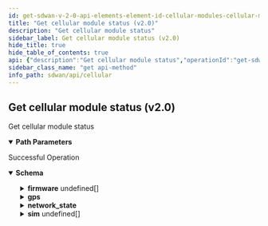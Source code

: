 ```yaml
---
id: get-sdwan-v-2-0-api-elements-element-id-cellular-modules-cellular-module-id-status
title: "Get cellular module status (v2.0)"
description: "Get cellular module status"
sidebar_label: Get cellular module status (v2.0)
hide_title: true
hide_table_of_contents: true
api: {"description":"Get cellular module status","operationId":"get-sdwan-v2.0-api-elements-element_id-cellular_modules-cellular_module_id-status","parameters":[{"description":"Element Id","in":"path","name":"element_id","required":true,"schema":{"description":"Element Id","type":"string"}},{"description":"Cellular Modules Id","in":"path","name":"cellular_module_id","required":true,"schema":{"description":"Cellular Module Id","type":"string"}}],"responses":{"200":{"content":{"application/json":{"schema":{"properties":{"activation_state":{"description":"Activation State","type":"string"},"active_sim":{"description":"Active Sim","type":"integer"},"carrier":{"description":"Carrier","type":"string"},"firmware":{"description":"Firmware","items":{"properties":{"active":{"description":"Active","type":"boolean"},"carrier":{"description":"Carrier","type":"string"},"fw_version":{"description":"Fw Version","type":"string"},"pri_version":{"description":"Pri Version","type":"string"},"storage_location":{"description":"Storage Location","type":"string"}}},"type":"array"},"gps":{"description":"Gps","properties":{"latitude":{"description":"Latitude","format":"double","type":"number"},"longitude":{"description":"Longitude","format":"double","type":"number"},"state":{"description":"State","type":"string"}}},"id":{"description":"Id","type":"string"},"imei":{"description":"Imei","type":"string"},"last_state_change":{"description":"Last State Change","format":"int64","type":"integer"},"manufacturer":{"description":"Manufacturer","type":"string"},"model_name":{"description":"Model Name","type":"string"},"modem_error_reason":{"description":"Modem Error Reason","type":"string"},"modem_state":{"description":"Modem State","type":"string"},"network_registration_state":{"description":"Network Registration State","type":"string"},"network_state":{"description":"Network State","properties":{"cell_id":{"description":"Cell Id","type":"integer"},"frequency_band":{"description":"Frequency Band","type":"string"},"mcc":{"description":"Mcc","type":"integer"},"mnc":{"description":"Mnc","type":"integer"},"roaming":{"description":"Roaming","type":"boolean"}}},"packet_service_state":{"description":"Packet Service State","type":"string"},"serial_number":{"description":"Serial Number","type":"string"},"signal_strength_indicator":{"description":"Signal Strength Indicator","type":"string"},"sim":{"description":"Sim","items":{"properties":{"carrier":{"description":"Carrier","type":"string"},"iccid":{"description":"Iccid","type":"string"},"imsi":{"description":"Imsi","type":"string"},"pin_state":{"description":"Pin State","type":"string"},"present":{"description":"Present","type":"boolean"},"remaining_attempts_pin_verify":{"description":"Remaining Attempts Pin Verify","type":"integer"},"remaining_attempts_puk_unblock":{"description":"Remaining Attempts Puk Unblock","type":"integer"},"slot_number":{"description":"Slot Number","type":"integer"}}},"type":"array"},"technology":{"description":"Technology","type":"string"}}}}},"description":"Successful Operation"}},"tags":["Cellular"],"method":"get","path":"/sdwan/v2.0/api/elements/{element_id}/cellular_modules/{cellular_module_id}/status","servers":[{"url":"https://api.sase.paloaltonetworks.com"}],"info":{"contact":{},"description":"List of APIs used to manage the cellular device, services, APN profiles, and modules.","title":"Cellular","version":"Latest"},"postman":{"name":"Get cellular module status (v2.0)","description":{"content":"Get cellular module status","type":"text/plain"},"url":{"path":["sdwan","v2.0","api","elements",":element_id","cellular_modules",":cellular_module_id","status"],"host":["{{baseUrl}}"],"query":[],"variable":[{"disabled":false,"description":{"content":"(Required) Element Id","type":"text/plain"},"type":"any","value":"","key":"element_id"},{"disabled":false,"description":{"content":"(Required) Cellular Modules Id","type":"text/plain"},"type":"any","value":"","key":"cellular_module_id"}]},"header":[{"key":"Accept","value":"application/json"}],"method":"GET"}}
sidebar_class_name: "get api-method"
info_path: sdwan/api/cellular
---
```



## Get cellular module status (v2.0)



Get cellular module status

<details style={{"marginBottom":"1rem"}} data-collapsed={false} open={true}><summary style={{}}><strong>Path Parameters</strong></summary><div><ul><ParamsItem className={"paramsItem"} param={{"description":"Element Id","in":"path","name":"element_id","required":true,"schema":{"description":"Element Id","type":"string"}}}></ParamsItem><ParamsItem className={"paramsItem"} param={{"description":"Cellular Modules Id","in":"path","name":"cellular_module_id","required":true,"schema":{"description":"Cellular Module Id","type":"string"}}}></ParamsItem></ul></div></details><div><ApiTabs><TabItem label={"200"} value={"200"}><div>

Successful Operation

</div><div><MimeTabs groupId={"mime-type"}><TabItem label={"application/json"} value={"application/json"}><SchemaTabs groupId={"schema-tabs"}><TabItem label={"Schema"} value={"Schema"}><details style={{}} data-collapsed={false} open={true}><summary style={{"textAlign":"left"}}><strong>Schema</strong></summary><div style={{"textAlign":"left","marginLeft":"1rem"}}></div><ul style={{"marginLeft":"1rem"}}><SchemaItem collapsible={false} name={"activation_state"} required={false} schemaDescription={"Activation State"} schemaName={"string"} qualifierMessage={undefined} defaultValue={undefined}></SchemaItem><SchemaItem collapsible={false} name={"active_sim"} required={false} schemaDescription={"Active Sim"} schemaName={"integer"} qualifierMessage={undefined} defaultValue={undefined}></SchemaItem><SchemaItem collapsible={false} name={"carrier"} required={false} schemaDescription={"Carrier"} schemaName={"string"} qualifierMessage={undefined} defaultValue={undefined}></SchemaItem><SchemaItem collapsible={true} className={"schemaItem"}><details style={{}}><summary style={{}}><strong>firmware</strong><span style={{"opacity":"0.6"}}> undefined[]</span></summary><div style={{"marginLeft":"1rem"}}><div style={{"marginTop":".5rem","marginBottom":".5rem"}}>

Firmware

</div><SchemaItem collapsible={false} name={"active"} required={false} schemaDescription={"Active"} schemaName={"boolean"} qualifierMessage={undefined} defaultValue={undefined}></SchemaItem><SchemaItem collapsible={false} name={"carrier"} required={false} schemaDescription={"Carrier"} schemaName={"string"} qualifierMessage={undefined} defaultValue={undefined}></SchemaItem><SchemaItem collapsible={false} name={"fw_version"} required={false} schemaDescription={"Fw Version"} schemaName={"string"} qualifierMessage={undefined} defaultValue={undefined}></SchemaItem><SchemaItem collapsible={false} name={"pri_version"} required={false} schemaDescription={"Pri Version"} schemaName={"string"} qualifierMessage={undefined} defaultValue={undefined}></SchemaItem><SchemaItem collapsible={false} name={"storage_location"} required={false} schemaDescription={"Storage Location"} schemaName={"string"} qualifierMessage={undefined} defaultValue={undefined}></SchemaItem></div></details></SchemaItem><SchemaItem collapsible={true} className={"schemaItem"}><details style={{}}><summary style={{}}><strong>gps</strong><span style={{"opacity":"0.6"}}> </span></summary><div style={{"marginLeft":"1rem"}}><div style={{"marginTop":".5rem","marginBottom":".5rem"}}>

Gps

</div><SchemaItem collapsible={false} name={"latitude"} required={false} schemaDescription={"Latitude"} schemaName={"double"} qualifierMessage={undefined} defaultValue={undefined}></SchemaItem><SchemaItem collapsible={false} name={"longitude"} required={false} schemaDescription={"Longitude"} schemaName={"double"} qualifierMessage={undefined} defaultValue={undefined}></SchemaItem><SchemaItem collapsible={false} name={"state"} required={false} schemaDescription={"State"} schemaName={"string"} qualifierMessage={undefined} defaultValue={undefined}></SchemaItem></div></details></SchemaItem><SchemaItem collapsible={false} name={"id"} required={false} schemaDescription={"Id"} schemaName={"string"} qualifierMessage={undefined} defaultValue={undefined}></SchemaItem><SchemaItem collapsible={false} name={"imei"} required={false} schemaDescription={"Imei"} schemaName={"string"} qualifierMessage={undefined} defaultValue={undefined}></SchemaItem><SchemaItem collapsible={false} name={"last_state_change"} required={false} schemaDescription={"Last State Change"} schemaName={"int64"} qualifierMessage={undefined} defaultValue={undefined}></SchemaItem><SchemaItem collapsible={false} name={"manufacturer"} required={false} schemaDescription={"Manufacturer"} schemaName={"string"} qualifierMessage={undefined} defaultValue={undefined}></SchemaItem><SchemaItem collapsible={false} name={"model_name"} required={false} schemaDescription={"Model Name"} schemaName={"string"} qualifierMessage={undefined} defaultValue={undefined}></SchemaItem><SchemaItem collapsible={false} name={"modem_error_reason"} required={false} schemaDescription={"Modem Error Reason"} schemaName={"string"} qualifierMessage={undefined} defaultValue={undefined}></SchemaItem><SchemaItem collapsible={false} name={"modem_state"} required={false} schemaDescription={"Modem State"} schemaName={"string"} qualifierMessage={undefined} defaultValue={undefined}></SchemaItem><SchemaItem collapsible={false} name={"network_registration_state"} required={false} schemaDescription={"Network Registration State"} schemaName={"string"} qualifierMessage={undefined} defaultValue={undefined}></SchemaItem><SchemaItem collapsible={true} className={"schemaItem"}><details style={{}}><summary style={{}}><strong>network_state</strong><span style={{"opacity":"0.6"}}> </span></summary><div style={{"marginLeft":"1rem"}}><div style={{"marginTop":".5rem","marginBottom":".5rem"}}>

Network State

</div><SchemaItem collapsible={false} name={"cell_id"} required={false} schemaDescription={"Cell Id"} schemaName={"integer"} qualifierMessage={undefined} defaultValue={undefined}></SchemaItem><SchemaItem collapsible={false} name={"frequency_band"} required={false} schemaDescription={"Frequency Band"} schemaName={"string"} qualifierMessage={undefined} defaultValue={undefined}></SchemaItem><SchemaItem collapsible={false} name={"mcc"} required={false} schemaDescription={"Mcc"} schemaName={"integer"} qualifierMessage={undefined} defaultValue={undefined}></SchemaItem><SchemaItem collapsible={false} name={"mnc"} required={false} schemaDescription={"Mnc"} schemaName={"integer"} qualifierMessage={undefined} defaultValue={undefined}></SchemaItem><SchemaItem collapsible={false} name={"roaming"} required={false} schemaDescription={"Roaming"} schemaName={"boolean"} qualifierMessage={undefined} defaultValue={undefined}></SchemaItem></div></details></SchemaItem><SchemaItem collapsible={false} name={"packet_service_state"} required={false} schemaDescription={"Packet Service State"} schemaName={"string"} qualifierMessage={undefined} defaultValue={undefined}></SchemaItem><SchemaItem collapsible={false} name={"serial_number"} required={false} schemaDescription={"Serial Number"} schemaName={"string"} qualifierMessage={undefined} defaultValue={undefined}></SchemaItem><SchemaItem collapsible={false} name={"signal_strength_indicator"} required={false} schemaDescription={"Signal Strength Indicator"} schemaName={"string"} qualifierMessage={undefined} defaultValue={undefined}></SchemaItem><SchemaItem collapsible={true} className={"schemaItem"}><details style={{}}><summary style={{}}><strong>sim</strong><span style={{"opacity":"0.6"}}> undefined[]</span></summary><div style={{"marginLeft":"1rem"}}><div style={{"marginTop":".5rem","marginBottom":".5rem"}}>

Sim

</div><SchemaItem collapsible={false} name={"carrier"} required={false} schemaDescription={"Carrier"} schemaName={"string"} qualifierMessage={undefined} defaultValue={undefined}></SchemaItem><SchemaItem collapsible={false} name={"iccid"} required={false} schemaDescription={"Iccid"} schemaName={"string"} qualifierMessage={undefined} defaultValue={undefined}></SchemaItem><SchemaItem collapsible={false} name={"imsi"} required={false} schemaDescription={"Imsi"} schemaName={"string"} qualifierMessage={undefined} defaultValue={undefined}></SchemaItem><SchemaItem collapsible={false} name={"pin_state"} required={false} schemaDescription={"Pin State"} schemaName={"string"} qualifierMessage={undefined} defaultValue={undefined}></SchemaItem><SchemaItem collapsible={false} name={"present"} required={false} schemaDescription={"Present"} schemaName={"boolean"} qualifierMessage={undefined} defaultValue={undefined}></SchemaItem><SchemaItem collapsible={false} name={"remaining_attempts_pin_verify"} required={false} schemaDescription={"Remaining Attempts Pin Verify"} schemaName={"integer"} qualifierMessage={undefined} defaultValue={undefined}></SchemaItem><SchemaItem collapsible={false} name={"remaining_attempts_puk_unblock"} required={false} schemaDescription={"Remaining Attempts Puk Unblock"} schemaName={"integer"} qualifierMessage={undefined} defaultValue={undefined}></SchemaItem><SchemaItem collapsible={false} name={"slot_number"} required={false} schemaDescription={"Slot Number"} schemaName={"integer"} qualifierMessage={undefined} defaultValue={undefined}></SchemaItem></div></details></SchemaItem><SchemaItem collapsible={false} name={"technology"} required={false} schemaDescription={"Technology"} schemaName={"string"} qualifierMessage={undefined} defaultValue={undefined}></SchemaItem></ul></details></TabItem><TabItem label={"Example (from schema)"} value={"Example (from schema)"}><ResponseSamples responseExample={"{\n  \"activation_state\": \"string\",\n  \"active_sim\": 0,\n  \"carrier\": \"string\",\n  \"firmware\": [\n    {\n      \"active\": true,\n      \"carrier\": \"string\",\n      \"fw_version\": \"string\",\n      \"pri_version\": \"string\",\n      \"storage_location\": \"string\"\n    }\n  ],\n  \"gps\": {\n    \"latitude\": 0,\n    \"longitude\": 0,\n    \"state\": \"string\"\n  },\n  \"id\": \"string\",\n  \"imei\": \"string\",\n  \"last_state_change\": 0,\n  \"manufacturer\": \"string\",\n  \"model_name\": \"string\",\n  \"modem_error_reason\": \"string\",\n  \"modem_state\": \"string\",\n  \"network_registration_state\": \"string\",\n  \"network_state\": {\n    \"cell_id\": 0,\n    \"frequency_band\": \"string\",\n    \"mcc\": 0,\n    \"mnc\": 0,\n    \"roaming\": true\n  },\n  \"packet_service_state\": \"string\",\n  \"serial_number\": \"string\",\n  \"signal_strength_indicator\": \"string\",\n  \"sim\": [\n    {\n      \"carrier\": \"string\",\n      \"iccid\": \"string\",\n      \"imsi\": \"string\",\n      \"pin_state\": \"string\",\n      \"present\": true,\n      \"remaining_attempts_pin_verify\": 0,\n      \"remaining_attempts_puk_unblock\": 0,\n      \"slot_number\": 0\n    }\n  ],\n  \"technology\": \"string\"\n}"} language={"json"}></ResponseSamples></TabItem></SchemaTabs></TabItem></MimeTabs></div></TabItem></ApiTabs></div>
      